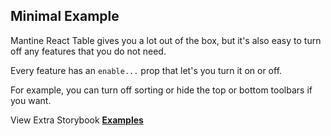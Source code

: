 
<Head>
  <title>Minimal Example - Mantine React Table Docs</title>
  <meta
    name="description"
    content="A minimal example of Mantine React Table which turns off most of the advanced features"
  />
  <meta
    property="og:title"
    content="Opting out of features in Mantine React Table Example"
  />
  <meta
    property="og:description"
    content="Learn how to turn off and simplify certain features in Mantine React Table"
  />
</Head>

## Minimal Example

Mantine React Table gives you a lot out of the box, but it's also easy to turn off any features that you do not need.

Every feature has an `enable...` prop that let's you turn it on or off.

For example, you can turn off sorting or hide the top or bottom toolbars if you want.

<Example />

View Extra Storybook **[Examples](https://www.mantine-react-table.dev/?path=/story/prop-playground--minimum-features)**
